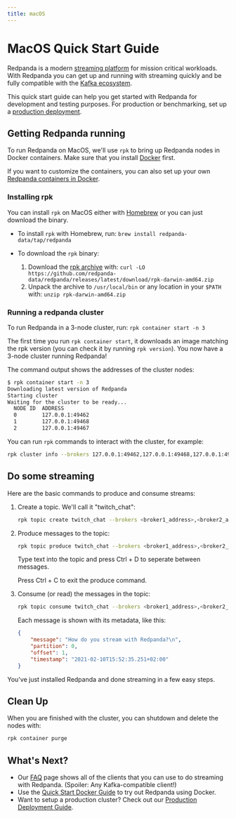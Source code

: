 ```yaml
---
title: macOS
---
```

# MacOS Quick Start Guide

Redpanda is a modern <a href="https://redpanda.com/blog/intelligent-data-api/" target="_self">streaming platform</a> for mission critical workloads.
With Redpanda you can get up and running with streaming quickly
and be fully compatible with the [Kafka ecosystem](https://cwiki.apache.org/confluence/display/KAFKA/Ecosystem).

This quick start guide can help you get started with Redpanda for development and testing purposes.
For production or benchmarking, set up a [production deployment](/docs/deployment/production-deployment/).

## Getting Redpanda running

To run Redpanda on MacOS, we'll use `rpk` to bring up Redpanda nodes in Docker containers.
Make sure that you install [Docker](https://docs.docker.com/docker-for-mac/install/) first.

If you want to customize the containers, you can also set up your own [Redpanda containers in Docker](/docs/quickstart/quick-start-docker).

### Installing rpk

You can install `rpk` on MacOS either with [Homebrew](https://brew.sh/) or you can just download the binary.

- To install `rpk` with Homebrew, run: `brew install redpanda-data/tap/redpanda`
- To download the `rpk` binary:

    1. Download the [rpk archive](https://github.com/redpanda-data/redpanda/releases/latest/download/rpk-darwin-amd64.zip) with: `curl -LO https://github.com/redpanda-data/redpanda/releases/latest/download/rpk-darwin-amd64.zip`
    1. Unpack the archive to `/usr/local/bin` or any location in your `$PATH` with: `unzip rpk-darwin-amd64.zip`

### Running a redpanda cluster

To run Redpanda in a 3-node cluster, run: `rpk container start -n 3`

The first time you run `rpk container start`, it downloads an image matching the rpk version (you can check it by running `rpk version`).
You now have a 3-node cluster running Redpanda!

The command output shows the addresses of the cluster nodes:

```bash
$ rpk container start -n 3
Downloading latest version of Redpanda
Starting cluster
Waiting for the cluster to be ready...
  NODE ID  ADDRESS          
  0        127.0.0.1:49462  
  1        127.0.0.1:49468  
  2        127.0.0.1:49467  
```

You can run `rpk` commands to interact with the cluster, for example:

```bash
rpk cluster info --brokers 127.0.0.1:49462,127.0.0.1:49468,127.0.0.1:49467
```

## Do some streaming

Here are the basic commands to produce and consume streams:

1. Create a topic. We'll call it "twitch_chat":

    ```bash
    rpk topic create twitch_chat --brokers <broker1_address>,<broker2_address>...
    ```

1. Produce messages to the topic:

    ```bash
    rpk topic produce twitch_chat --brokers <broker1_address>,<broker2_address>...
    ```

    Type text into the topic and press Ctrl + D to seperate between messages.

    Press Ctrl + C to exit the produce command.

1. Consume (or read) the messages in the topic:

    ```bash
    rpk topic consume twitch_chat --brokers <broker1_address>,<broker2_address>...
    ```
    
    Each message is shown with its metadata, like this:
    
    ```json
    {
        "message": "How do you stream with Redpanda?\n",
        "partition": 0,
        "offset": 1,
        "timestamp": "2021-02-10T15:52:35.251+02:00"
    }
    ```

You've just installed Redpanda and done streaming in a few easy steps.

## Clean Up

When you are finished with the cluster, you can shutdown and delete the nodes with:

```bash
rpk container purge
```

## What's Next?

- Our [FAQ](/docs/reference/faq) page shows all of the clients that you can use to do streaming with Redpanda.
    (Spoiler: Any Kafka-compatible client!)
- Use the [Quick Start Docker Guide](/docs/quickstart/quick-start-docker) to try out Redpanda using Docker.
- Want to setup a production cluster? Check out our [Production Deployment Guide](/docs/deployment/production-deployment/).